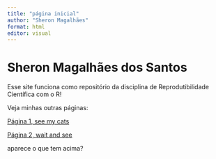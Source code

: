 ```yaml
---
title: "página inicial"
author: "Sheron Magalhães"
format: html
editor: visual
---
```


# Sheron Magalhães dos Santos

Esse site funciona como repositório da disciplina de Reprodutibilidade Científica com o R!

Veja minhas outras páginas:

[Página 1, see my cats](https://sh3roff.github.io/pagina1)

[Página 2, wait and see](https://sh3roff.github.io/pagina2)

aparece o que tem acima?